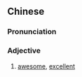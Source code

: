 {{also|倍儿棒}}
==Chinese==
{{zh-forms|s=倍儿棒|type=21}}

===Pronunciation===
{{zh-pron
|m=bèirbàng
|cat=a
}}

===Adjective===
{{zh-adj}}

# [[awesome]], [[excellent]]